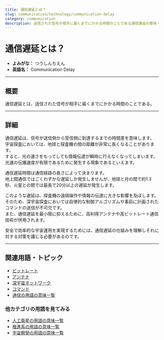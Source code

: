 ```yaml
---
title: 通信遅延とは？
slug: communication/technology/communication-delay
category: communication
description: 送信された信号が相手に届くまでにかかる時間のことである通信遅延の意味・定義・内容について解説します。  
---
```



<Head>
  <script type="application/ld+json">
    {`{
      "@context": "https://schema.org",
      "@type": "DefinedTerm",
      "name": "通信遅延",
      "inDefinedTermSet": "https://www.space-portal.org",
      "termCode": "communication/technology/communication-delay",
      "description": "送信された信号が相手に届くまでにかかる時間のことである通信遅延の意味・定義・内容について解説します。  ",
      "url": "https://www.space-portal.org/docs/communication/technology/communication-delay"
    }`}
  </script>
</Head>

# 通信遅延とは？

- **よみがな：** つうしんちえん  
- **英語名：** Communication Delay  

---

## 概要

通信遅延とは、送信された信号が相手に届くまでにかかる時間のことである。  

---

## 詳細

通信遅延は、信号が送信側から受信側に到達するまでの時間差を意味します。  
宇宙探査においては、地球と探査機の間の距離が非常に長くなることがあります。  
すると、光の速さをもってしても情報伝達が瞬時に行えなくなってしまいます。  
光速の伝播速度が有限であるために発生する現象であるといえます。  

通信遅延時間は通信経路の長さによって決まります。  
地上間通信ではごくわずかな遅延しか発生しませんが、地球と月の間で約1.3秒、火星との間では最長で20分以上の遅延が発生します。  

このような遅延は、探査機の遠隔操作や情報の伝達に大きな影響を及ぼします。  
そのため、深宇宙探査においては自律的な制御アルゴリズムや事前に計画されたコマンドの送信が不可欠です。  
また、通信遅延を最小限に抑えるために、高利得アンテナや高ビットレート通信技術が併用されます。  

安全で効率的な宇宙運用を実現するためには、通信遅延の仕組みを理解しそれに対する対策を講じる必要があるのです。  

---

## 関連用語・トピック

- [ビットレート](/docs/communication/technology/bit-rate)
- [アンテナ](/docs/communication/technology/antenna)
- [深宇宙ネットワーク](/docs/communication/system/dsn)
- [コマンド](/docs/communication/system/command)
- [通信の用語の意味一覧](/docs/category/communication)

### 他カテゴリの用語を見てみる
- [人工衛星の用語の意味一覧](/docs/category/satellite)
- [推進系の用語の意味一覧](/docs/category/propulsion)
- [宇宙開発の用語の意味一覧](/docs/category/glossary)
